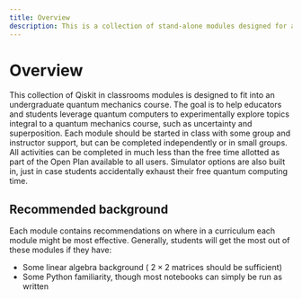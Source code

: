 ```yaml
---
title: Overview
description: This is a collection of stand-alone modules designed for an undergraduate quantum mechanics course.
---
```


# Overview

This collection of Qiskit in classrooms modules is designed to fit into an undergraduate quantum mechanics course. The goal is to help educators and students leverage quantum computers to experimentally explore topics integral to a quantum mechanics course, such as uncertainty and superposition.
Each module should be started in class with some group and instructor support, but can be completed independently or in small groups. All activities can be completed in much less than the free time allotted as part of the Open Plan available to all users. Simulator options are also built in, just in case students accidentally exhaust their free quantum computing time.

## Recommended background

Each module contains recommendations on where in a curriculum each module might be most effective. Generally, students will get the most out of these modules if they have:

- Some linear algebra background ( $2 \times 2$ matrices should be sufficient)
- Some Python familiarity, though most notebooks can simply be run as written